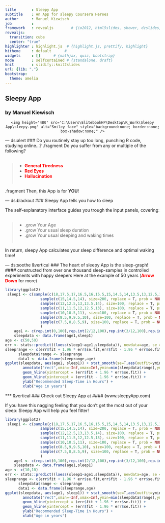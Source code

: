 ```yaml
---
title       : Sleepy App
subtitle    : An App for sleepy Coursera Heroes
author      : Manuel Kiewisch
job         : 
framework   : revealjs        # {io2012, html5slides, shower, dzslides, ...}
revealjs:
  transition: cube
  center: "true"
highlighter : highlight.js  # {highlight.js, prettify, highlight}
hitheme     : default      # 
widgets     : []      # {mathjax, quiz, bootstrap}
mode        : selfcontained # {standalone, draft}
knit        : slidify::knit2slides
url: {lib: "."}
bootstrap:
  theme: amelia
---
```



## Sleepy App
### by Manuel Kiewisch
<script src="http://ajax.googleapis.com/ajax/libs/jquery/1.9.1/jquery.min.js"></script>
<div style='text-align: center;'>
    <img height='480' src='C:\Users\ElitebookHP\Desktop\R_Work\Sleepy App\sleepy.png' alt="Smiley face" style="background:none; border:none; box-shadow:none;" />
</div>


--- ds:alert
### Do you routinely stay up too long, punching R code, studying online...?
.fragment Do you suffer from any or multiple of the following?
<br><br>

> - <font color=red><b>General Tiredness</b></font>
> - <font color=red><b>Red Eyes</b></font>
> - <font color=red><b>Hallucination</b></font>
<br><br>

.fragment Then, this App is for **YOU**!


--- ds:blackout
### Sleepy App tells you how to sleep

The self-explanatory interface guides you trough the input panels, covering:
<br><br>

> - .grow Your Age
> - .grow Your usual sleep duration
> - .grow Your usual sleeping and waking times
<br><br>

In return, sleepy App calculates your sleep difference and optimal waking time!


--- ds:soothe &vertical
### The heart of sleepy App is the sleep-graph!
#### constructed from over one thousand sleep-samples in controlled experiments with happy sleepers
Here at the example of 50 years (<font color=red><b>Arrow Down</b></font> for more)

```r
library(ggplot2)
 sleep1 <- c(sample(c(18,17.5,17,16.5,16,15.5,15,14.5,14,13.5,13,12.5,12), size=200, replace = T, prob = NULL),
                sample(c(15,14.5,14), size=200, replace = T, prob = NULL),
                sample(c(12,12.5,13,13.5,14), size=100, replace = T, prob = NULL),
                sample(c(11,11.5,12,12.5,13), size=100, replace = T, prob = NULL),
                sample(c(10,10.5,11), size=100, replace = T, prob = NULL),
                sample(c(8.5,9,9.5,10), size=100, replace = T, prob = NULL),
                sample(c(7.5,8,8.5,9), size=100, replace = T, prob = NULL)
                )
    age1 <- c(rep.int(0,100),rep.int(2/12,100),rep.int(3/12,100),rep.int(1,100),rep.int(3,100),rep.int(5,100),rep.int(12,100),rep.int(18,100),sample(c(19:120), size=100, replace = F, prob = NULL))
    sleepdata <- data.frame(age1,sleep1)
age <- c(50,50)
err <- stats::predict((loess(sleep1~age1,sleepdata)), newdata=age, se = TRUE)
sleeprange <- c(err$fit + 1.96 * err$se.fit,err$fit - 1.96 * err$se.fit)
      sleepdata$range <- sleeprange
      data1 <- data.frame(sleeprange,age)
ggplot(sleepdata, aes(age1, sleep1)) + stat_smooth(se=T,aes(outfit=ymin<<-..ymin..,outfit2=ymax<<-..ymax..,outfit3=y<<-..y..)) + 
        annotate("rect",xmin=-Inf,xmax=Inf,ymin=min(sleepdata$range),ymax=max(sleepdata$range),fill="red",alpha = 0.3) +
        geom_hline(yintercept = (err$fit + 1.96 * err$se.fit)) +
        geom_hline(yintercept = (err$fit - 1.96 * err$se.fit)) +
        ylab("Recommended Sleep-Time in Hours") +
        xlab("Age in years")
```


*** &vertical
### Check out Sleepy App at
#### (www.sleepyApp.com)

If you have this nagging feeling that you don't get the most out of your sleep: Sleepy App will help you feel fitter!

```r
library(ggplot2)
 sleep1 <- c(sample(c(18,17.5,17,16.5,16,15.5,15,14.5,14,13.5,13,12.5,12), size=200, replace = T, prob = NULL),
                sample(c(15,14.5,14), size=200, replace = T, prob = NULL),
                sample(c(12,12.5,13,13.5,14), size=100, replace = T, prob = NULL),
                sample(c(11,11.5,12,12.5,13), size=100, replace = T, prob = NULL),
                sample(c(10,10.5,11), size=100, replace = T, prob = NULL),
                sample(c(8.5,9,9.5,10), size=100, replace = T, prob = NULL),
                sample(c(7.5,8,8.5,9), size=100, replace = T, prob = NULL)
                )
    age1 <- c(rep.int(0,100),rep.int(2/12,100),rep.int(3/12,100),rep.int(1,100),rep.int(3,100),rep.int(5,100),rep.int(12,100),rep.int(18,100),sample(c(19:120), size=100, replace = F, prob = NULL))
    sleepdata <- data.frame(age1,sleep1)
age <- c(10,10)
err <- stats::predict((loess(sleep1~age1,sleepdata)), newdata=age, se = TRUE)
sleeprange <- c(err$fit + 1.96 * err$se.fit,err$fit - 1.96 * err$se.fit)
      sleepdata$range <- sleeprange
      data1 <- data.frame(sleeprange,age)
ggplot(sleepdata, aes(age1, sleep1)) + stat_smooth(se=T,aes(outfit=ymin<<-..ymin..,outfit2=ymax<<-..ymax..,outfit3=y<<-..y..)) + 
        annotate("rect",xmin=-Inf,xmax=Inf,ymin=min(sleepdata$range),ymax=max(sleepdata$range),fill="red",alpha = 0.3) +
        geom_hline(yintercept = (err$fit + 1.96 * err$se.fit)) +
        geom_hline(yintercept = (err$fit - 1.96 * err$se.fit)) +
        ylab("Recommended Sleep-Time in Hours") +
        xlab("Age in years")
```


</section>

<script>
$('ul.incremental li').addClass('fragment')
</script>


